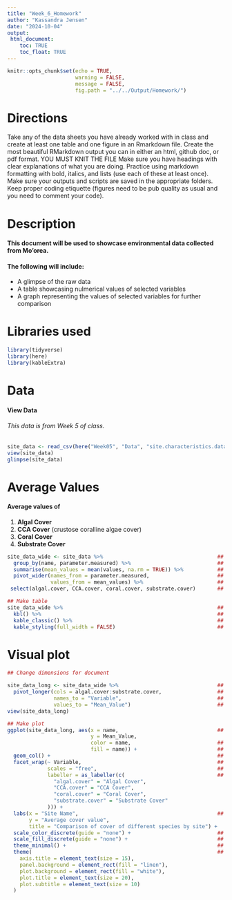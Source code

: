 ```yaml
---
title: "Week_6_Homework"
author: "Kassandra Jensen"
date: "2024-10-04"
output: 
 html_document:
    toc: TRUE
    toc_float: TRUE
---
```


```r
knitr::opts_chunk$set(echo = TRUE,
                      warning = FALSE, 
                      message = FALSE,
                      fig.path = "../../Output/Homework/") 
```

# Directions
Take any of the data sheets you have already worked with in class and create at least one table and one figure in an Rmarkdown file.
Create the most beautiful RMarkdown output you can in either an html, github doc, or pdf format. YOU MUST KNIT THE FILE
Make sure you have headings with clear explanations of what you are doing.
Practice using markdown formatting with bold, italics, and lists (use each of these at least once).
Make sure your outputs and scripts are saved in the appropriate folders. Keep proper coding etiquette (figures need to be pub quality as usual and you need to comment your code).

# Description
#### This document will be used to showcase environmental data collected from Mo'orea.
#### The following will include:

* A glimpse of the raw data 
* A table showcasing nulmerical values of selected variables
* A graph representing the values of selected variables for further comparison


# Libraries used
```r
library(tidyverse)
library(here)
library(kableExtra)
```
# Data
#### View Data
###### This data is from *Week 5* of class. 
```r
site_data <- read_csv(here("Week05", "Data", "site.characteristics.data.csv"))
view(site_data)                      
glimpse(site_data)                  
```

# Average Values
#### Average values of 
 1. **Algal Cover**
 2. **CCA Cover** (crustose coralline algae cover)
 3. **Coral Cover**
 4. **Substrate Cover**
```r
site_data_wide <- site_data %>%                                     ## Call data
  group_by(name, parameter.measured) %>%                            ## Select certain columns
  summarise(mean_values = mean(values, na.rm = TRUE)) %>%           ## Get mean values
  pivot_wider(names_from = parameter.measured,                      ## Pivot wide to make table
              values_from = mean_values) %>%                        ## Get information needed from these columns
 select(algal.cover, CCA.cover, coral.cover, substrate.cover)       ## Select specific variables to look at

## Make table
site_data_wide %>%                                                  ## Call data
  kbl() %>%                                                         ## Use kbl function to make table
  kable_classic() %>%                                               ## Use classic theme
  kable_styling(full_width = FALSE)                                 ## Table will only take up as much space as necessary, won't be stretched

```
# Visual plot
```r
## Change dimensions for document

site_data_long <- site_data_wide %>%                                ## Call and rename data
  pivot_longer(cols = algal.cover:substrate.cover,                  ## Revert to long form ## Only use certain variables
               names_to = "Variable",                               ## Rename column
               values_to = "Mean_Value")                            ## Rename column
view(site_data_long)
```

```r
## Make plot
ggplot(site_data_long, aes(x = name,                                ## Choose X and Y variables
                           y = Mean_Value, 
                           color = name,                            ## Color different sites
                           fill = name)) +                          ## Fill in with same colors
  geom_col() +                                                      ## Use geom_col to visualize cover
  facet_wrap(~ Variable,                                            ## Facet by each variable,
             scales = "free",                                       ## Each plot has different scale that will better showcase results
             labeller = as_labeller(c(                              ## Change individual plot labels
               "algal.cover" = "Algal Cover",
               "CCA.cover" = "CCA Cover",
               "coral.cover" = "Coral Cover",
               "substrate.cover" = "Substrate Cover"
             ))) +  
  labs(x = "Site Name",                                             ## Change titles
       y = "Average cover value",
       title = "Comparison of cover of different species by site") +  
  scale_color_discrete(guide = "none") +                            ## Remove color legend
  scale_fill_discrete(guide = "none") +                             ## Remove fill legend
  theme_minimal() +                                                 ## Minimal theme
  theme(                                                            ## Change sizes and colors
    axis.title = element_text(size = 15),
    panel.background = element_rect(fill = "linen"),
    plot.background = element_rect(fill = "white"),          
    plot.title = element_text(size = 20),
    plot.subtitle = element_text(size = 10)
  )

```


